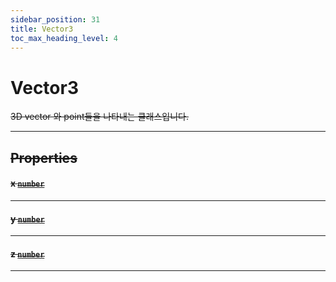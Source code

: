 ```yaml
---
sidebar_position: 31
title: Vector3
toc_max_heading_level: 4
---
```


# Vector3 <s generated />

3D vector 와 point들을 나타내는 클래스입니다.

<hr class="solid" /> <s generated />

## Properties <s generated />

#### x [`number`](https://developer.mozilla.org/en-US/docs/Web/JavaScript/Reference/Global_Objects/Number) <s generated />

<hr class="solid" /> <s generated />

#### y [`number`](https://developer.mozilla.org/en-US/docs/Web/JavaScript/Reference/Global_Objects/Number) <s generated />

<hr class="solid" /> <s generated />

#### z [`number`](https://developer.mozilla.org/en-US/docs/Web/JavaScript/Reference/Global_Objects/Number) <s generated />

<hr class="solid" /> <s generated />
